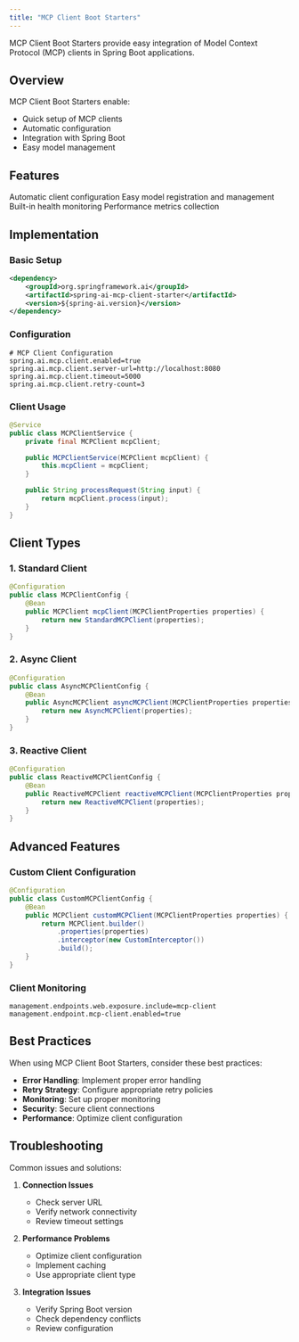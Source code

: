```yaml
---
title: "MCP Client Boot Starters"
---
```


MCP Client Boot Starters provide easy integration of Model Context Protocol (MCP) clients in Spring Boot applications.

## Overview

MCP Client Boot Starters enable:
- Quick setup of MCP clients
- Automatic configuration
- Integration with Spring Boot
- Easy model management

## Features

<CardGroup cols={2}>
  <Card title="Auto Configuration" icon="gear">
    Automatic client configuration
  </Card>
  <Card title="Model Management" icon="robot">
    Easy model registration and management
  </Card>
  <Card title="Health Checks" icon="heart">
    Built-in health monitoring
  </Card>
  <Card title="Metrics" icon="chart-line">
    Performance metrics collection
  </Card>
</CardGroup>

## Implementation

### Basic Setup

```xml
<dependency>
    <groupId>org.springframework.ai</groupId>
    <artifactId>spring-ai-mcp-client-starter</artifactId>
    <version>${spring-ai.version}</version>
</dependency>
```

### Configuration

```properties
# MCP Client Configuration
spring.ai.mcp.client.enabled=true
spring.ai.mcp.client.server-url=http://localhost:8080
spring.ai.mcp.client.timeout=5000
spring.ai.mcp.client.retry-count=3
```

### Client Usage

```java
@Service
public class MCPClientService {
    private final MCPClient mcpClient;

    public MCPClientService(MCPClient mcpClient) {
        this.mcpClient = mcpClient;
    }

    public String processRequest(String input) {
        return mcpClient.process(input);
    }
}
```

## Client Types

### 1. Standard Client

```java
@Configuration
public class MCPClientConfig {
    @Bean
    public MCPClient mcpClient(MCPClientProperties properties) {
        return new StandardMCPClient(properties);
    }
}
```

### 2. Async Client

```java
@Configuration
public class AsyncMCPClientConfig {
    @Bean
    public AsyncMCPClient asyncMCPClient(MCPClientProperties properties) {
        return new AsyncMCPClient(properties);
    }
}
```

### 3. Reactive Client

```java
@Configuration
public class ReactiveMCPClientConfig {
    @Bean
    public ReactiveMCPClient reactiveMCPClient(MCPClientProperties properties) {
        return new ReactiveMCPClient(properties);
    }
}
```

## Advanced Features

### Custom Client Configuration

```java
@Configuration
public class CustomMCPClientConfig {
    @Bean
    public MCPClient customMCPClient(MCPClientProperties properties) {
        return MCPClient.builder()
            .properties(properties)
            .interceptor(new CustomInterceptor())
            .build();
    }
}
```

### Client Monitoring

```properties
management.endpoints.web.exposure.include=mcp-client
management.endpoint.mcp-client.enabled=true
```

## Best Practices

<Note>
When using MCP Client Boot Starters, consider these best practices:
</Note>

- **Error Handling**: Implement proper error handling
- **Retry Strategy**: Configure appropriate retry policies
- **Monitoring**: Set up proper monitoring
- **Security**: Secure client connections
- **Performance**: Optimize client configuration

## Troubleshooting

Common issues and solutions:

1. **Connection Issues**
   - Check server URL
   - Verify network connectivity
   - Review timeout settings

2. **Performance Problems**
   - Optimize client configuration
   - Implement caching
   - Use appropriate client type

3. **Integration Issues**
   - Verify Spring Boot version
   - Check dependency conflicts
   - Review configuration 